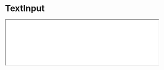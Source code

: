 # TextInput

<iframe className="comp-preview"
  src="/prismal-react/preview/iframe.html?globals=&args=&id=commons-form-textinput--docs&viewMode=docs"
  width="100%"
/>